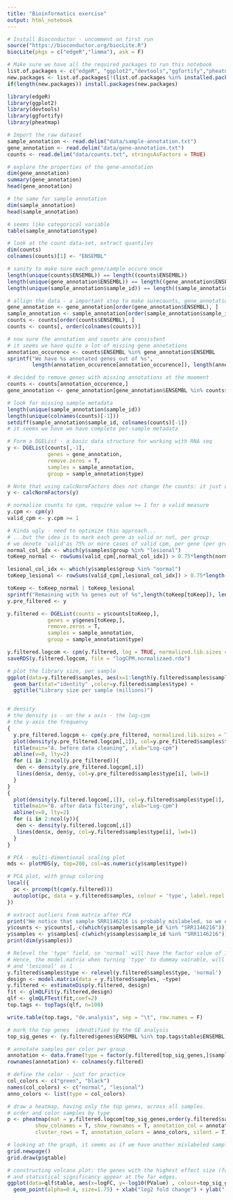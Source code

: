 ```yaml
---
title: "Bioinformatics exercise"
output: html_notebook
---
```




```r

# Install Bioconductor - uncomment on first run
source("https://bioconductor.org/biocLite.R")
biocLite(pkgs = c("edgeR","limma"), ask = F)

# Make sure we have all the required packages to run this notebook
list.of.packages <- c("edgeR", "ggplot2","devtools","ggfortify","pheatmap")
new.packages <- list.of.packages[!(list.of.packages %in% installed.packages()[,"Package"])]
if(length(new.packages)) install.packages(new.packages)

library(edgeR)
library(ggplot2)
library(devtools)
library(ggfortify)
library(pheatmap)
```

```r

# Import the raw dataset
sample_annotation <- read.delim("data/sample-annotation.txt")
gene_annotation <- read.delim("data/gene-annotation.txt")
counts <- read.delim("data/counts.txt", stringsAsFactors = TRUE)

```

```r

# explore the properties of the gene-annotation 
dim(gene_annotation)
summary(gene_annotation)
head(gene_annotation)

# the same for sample annotation
dim(sample_annotation)
head(sample_annotation)

# seems like categorical variable
table(sample_annotation$type)

# look at the count data-set, extract quantiles
dim(counts)
colnames(counts)[1] <- "ENSEMBL"

# sanity to make sure each gene/sample occure once
length(unique(counts$ENSEMBL)) == length((counts$ENSEMBL))
length(unique(gene_annotation$ENSEMBL)) == length((gene_annotation$ENSEMBL))
length(unique(sample_annotation$sample_id)) == length((sample_annotation$sample_id))

# allign the data - a important step to make surecounts, gene_annotation and sample annotation use the same index
gene_annotation <- gene_annotation[order(gene_annotation$ENSEMBL), ]
sample_annotation <- sample_annotation[order(sample_annotation$sample_id), ]
counts <- counts[order(counts$ENSEMBL), ]
counts <- counts[, order(colnames(counts))]

# now sure the annotation and counts are consistent
# it seems we have quite a lot of missing gene annotations
annotation_occurence <- counts$ENSEMBL %in% gene_annotation$ENSEMBL
sprintf("We have %s annotated genes out of %s", 
        length(annotation_occurence[annotation_occurence]), length(annotation_occurence))

# decided to remove genes with missing annotations at the moement
counts <- counts[annotation_occurence,]
gene_annotation <- gene_annotation[gene_annotation$ENSEMBL %in% counts$ENSEMBL, ]

# look for missing sample metadata
length(unique(sample_annotation$sample_id))
length(unique(colnames(counts)[-1]))
setdiff(sample_annotation$sample_id, colnames(counts)[-1])
# it seems we have we have complete per-sample metadata

# Form a DGEList - a basic data structure for working with RNA seq
y <- DGEList(counts[,-1], 
             genes = gene_annotation,
             remove.zeros = T,
             samples = sample_annotation,
             group = sample_annotation$type)

# Note that using calcNormFactors does not change the counts: it just updates the column norm.factors in $samples
y <- calcNormFactors(y) 

```

```r
# normalize counts to cpm, require value >= 1 for a valid measure
y.cpm <- cpm(y)
valid_cpm <- y.cpm >= 1

# Kinda ugly - need to optimize this approach...
# ...but the idea is to mark each gene as valid or not, per group
# we denote 'valid'as 75% or more cases of valid cpm, per gene (per group)
normal_col_idx <- which(y$samples$group %in% "lesional")
toKeep_normal <- rowSums(valid_cpm[,normal_col_idx]) > 0.75*length(normal_col_idx)

lesional_col_idx <- which(y$samples$group %in% "normal")
toKeep_lesional <- rowSums(valid_cpm[,lesional_col_idx]) > 0.75*length(lesional_col_idx)

toKeep <- toKeep_normal | toKeep_lesional
sprintf("Remaining with %s genes out of %s",length(toKeep[toKeep]), length(counts$ENSEMBL))
y.pre_filtered <- y

y.filtered <- DGEList(counts = y$counts[toKeep,], 
             genes = y$genes[toKeep,],
             remove.zeros = T,
             samples = sample_annotation,
             group = sample_annotation$type)
```

```r
y.filtered.logcom <- cpm(y.filtered, log = TRUE, normalized.lib.sizes = TRUE)
saveRDS(y.filtered.logcom, file = "logCPM.normalizaed.rda")
```

```r
# plot the library size, per sample
ggplot(data=y.filtered$samples, aes(x=1:length(y.filtered$samples$sample_id),y=lib.size)) + 
  geom_bar(stat="identity" ,color=y.filtered$samples$type) + 
  ggtitle("Library size per sample (millions)")


# density
# the density is - on the x axis - the log-cpm
# the y-axis the frequenvy
{
  y.pre_filtered.logcpm <- cpm(y.pre_filtered, normalized.lib.sizes = TRUE, log = TRUE)
  plot(density(y.pre_filtered.logcpm[,1]), col=y.pre_filtered$samples$type[1], lwd=1,ylim=c(0,0.6), las=2,main="",xlab="")
  title(main="A. before data cleaning", xlab="Log-cpm")
  abline(v=0, lty=2)
  for (i in 2:ncol(y.pre_filtered)){
   den <- density(y.pre_filtered.logcpm[,i])
   lines(den$x, den$y, col=y.pre_filtered$samples$type[i], lwd=1)
  }
}
{
  plot(density(y.filtered.logcom[,1]), col=y.filtered$samples$type[1], lwd=1,ylim=c(0,0.21), las=2,main="",xlab="")
  title(main="B. after data filtering", xlab="Log-cpm")
  abline(v=0, lty=2)
  for (i in 2:ncol(y)){
   den <- density(y.filtered.logcom[,i])
   lines(den$x, den$y, col=y.filtered$samples$type[i], lwd=1)
  }
}
```

```r

# PCA - multi-dimentional scaling plot
mds <- plotMDS(y, top=200, col=as.numeric(y$samples$type))

# PCA plot, with group coloring
local({
  pc <- prcomp(t(cpm(y.filtered)))
  autoplot(pc, data = y.filtered$samples, colour = 'type', label.repel = TRUE, label.size = 1)
})

# extract outliers from matrix after PCA
print("We notice that sample SRR1146216 is probably mislabeled, so we omit that sample.")
y$counts <- y$counts[,-c(which(y$samples$sample_id %in% "SRR1146216"))]
y$samples <- y$samples[-c(which(y$samples$sample_id %in% "SRR1146216")),]
print(dim(y$samples))
```

```r
# Relevel the 'type' field, so 'normal' will have the factor value of 1
# Hence, the model.matrix when turning 'type' to dummay vairable, will treat 'normal' as 0
# and 'lesional' as 1
y.filtered$samples$type <- relevel(y.filtered$samples$type, 'normal')
design <- model.matrix(data = y.filtered$samples, ~type)
y.filtered <- estimateDisp(y.filtered, design)
fit <- glmQLFit(y.filtered,design)
qlf <- glmQLFTest(fit,coef=2)
top.tags <- topTags(qlf, n=100)
```

```r
write.table(top.tags, "de.analysis", sep = "\t", row.names = F)
```

```r
# mark the top genes  idendtified by the GE analysis
top_sig_genes <- (y.filtered$genes$ENSEMBL %in% top.tags$table$ENSEMBL)

# annotate samples per color per group 
annotation <- data.frame(type = factor(y.filtered[top_sig_genes,]$samples$type))
rownames(annotation) <- colnames(y.filtered) 

# define the color - just for practice
col_colors <- c("green", "black")
names(col_colors) <- c("normal", "lesional")
anno_colors <- list(type = col_colors)

# draw a heatmap, having only the top genes, across all samples.
# order and color samples by type
p <- pheatmap(mat = y.filtered.logcom[top_sig_genes,order(y.filtered$samples$type)], 
         show_colnames = T, show_rownames = T, annotation_col = annotation, cluster_cols = T,
         cluster_rows = T, annotation_colors = anno_colors, silent = T)
```


```r
# looking at the graph, it seems as if we have another mislabeled sample.
grid.newpage()
grid.draw(p$gtable)
```


```r
# constructing volcano plot: the genes with the highest effect size (fold change between the normal and lesional) 
# and statistical significancy appear at the far edges.
ggplot(data=qlf$table, aes(x=logFC, y=-log10(PValue) , colour=top_sig_genes)) + 
  geom_point(alpha=0.4, size=1.75) + xlab("log2 fold change") + ylab("-log10 p-value")
```


